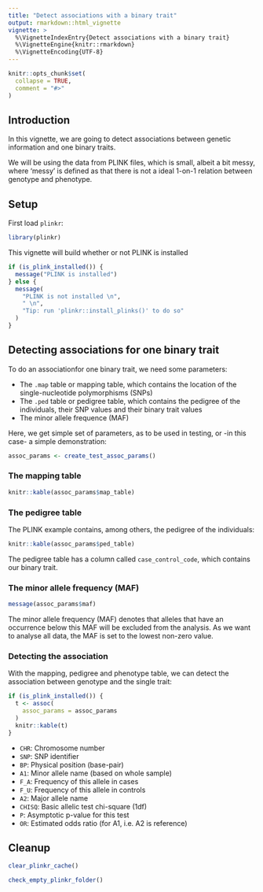 ```yaml
---
title: "Detect associations with a binary trait"
output: rmarkdown::html_vignette
vignette: >
  %\VignetteIndexEntry{Detect associations with a binary trait}
  %\VignetteEngine{knitr::rmarkdown}
  %\VignetteEncoding{UTF-8}
---
```


```r
knitr::opts_chunk$set(
  collapse = TRUE,
  comment = "#>"
)
```

## Introduction

In this vignette,
we are going to detect associations between genetic information
and one binary traits.

We will be using the data from PLINK files, which
is small, albeit a bit messy, where 'messy' is defined
as that there is not a ideal 1-on-1 relation between genotype
and phenotype. 

## Setup

First load `plinkr`:

```r
library(plinkr)
```

This vignette will build whether or not PLINK is installed

```r
if (is_plink_installed()) {
  message("PLINK is installed")
} else {
  message(
    "PLINK is not installed \n",
    " \n",
    "Tip: run 'plinkr::install_plinks()' to do so"
  )
}
```

## Detecting associations for one binary trait

To do an associationfor one binary trait, 
we need some parameters:

 * The `.map` table or mapping table, which contains the location
   of the single-nucleotide polymorphisms (SNPs)
 * The `.ped` table or pedigree table, which contains the pedigree
   of the individuals, their SNP values and their binary
   trait values
 * The minor allele frequence (MAF)

Here, we get simple set of parameters, as to be used in testing,
or -in this case- a simple demonstration:
 
```r
assoc_params <- create_test_assoc_params()
```

### The mapping table

```r
knitr::kable(assoc_params$map_table)
```

### The pedigree table

The PLINK example \code{.ped} contains, among others, the pedigree of the individuals:

```r
knitr::kable(assoc_params$ped_table)
```

The pedigree table has a column called `case_control_code`,
which contains our binary trait.

### The minor allele frequency (MAF)

```r
message(assoc_params$maf)
```

The minor allele frequency (MAF) denotes that alleles that
have an occurrence below this MAF will be excluded from
the analysis. As we want to analyse all data, the MAF is
set to the lowest non-zero value.

### Detecting the association

With the mapping, pedigree and phenotype table, 
we can detect the association between genotype and the single trait:

```r
if (is_plink_installed()) {
  t <- assoc(
    assoc_params = assoc_params
  )
  knitr::kable(t)
}
```

 * `CHR`: Chromosome number
 * `SNP`: SNP identifier
 * `BP`: Physical position (base-pair)
 * `A1`: Minor allele name (based on whole sample)
 * `F_A`: Frequency of this allele in cases
 * `F_U`: Frequency of this allele in controls
 * `A2`: Major allele name
 * `CHISQ`: Basic allelic test chi-square (1df)
 * `P`: Asymptotic p-value for this test
 * `OR`: Estimated odds ratio (for A1, i.e. A2 is reference)


## Cleanup

```r
clear_plinkr_cache()
```

```r
check_empty_plinkr_folder()
```
